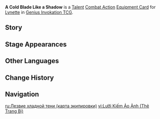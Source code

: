 {{About|the [[Genius Invokation TCG]] Equipment Card|[[Lynette]]'s Constellation 1|A Cold Blade Like a Shadow }}
{{Genius Invokation TCG Infobox
|title = A Cold Blade Like a Shadow
|id = 215081
|image = A Cold Blade Like a Shadow Equipment Card.png
|type = Equipment Card
|group = Talent;Combat Action
|character = Lynette
|skill = Enigmatic Feint
|effect = '''Combat Action''': When your active character is '''Lynette''', equip this card.<br>After Lynette equips this card, immediately use '''[[Enigmatic Feint (Character Card Skill)|Enigmatic Feint]]''' once. <br>After your Lynette, who has this card equipped, uses '''Enigmatic Feint''' for the second time this Round: deals +2 DMG and forces your opponent to switch to their previous character.
|matching = 3
|element = Anemo
|source1 = Achieve victory within 6 Rounds in [[Genius Invokation TCG/Stage/Lynette/Friendly Fracas|Friendly Fracas (Lynette)]]
|source2 = Win with less than 2 characters defeated in [[Genius Invokation TCG/Stage/Lynette/Friendly Fracas|Friendly Fracas (Lynette)]]
}}
'''A Cold Blade Like a Shadow ''' is a [[Talent Card|Talent]] [[Combat Action Card|Combat Action]] [[Equipment Card]] for [[Lynette (Character Card)|Lynette]] in [[Genius Invokation TCG]].

==Story==
{{Description|"Step on up!"|title=Lynette: A Cold Blade Like a Shadow}}

==Stage Appearances==
{{Genius Invokation TCG Stage Appearances}}

==Other Languages==
{{Other Languages|Transclude=A Cold Blade Like a Shadow}}

==Change History==
{{Change History|4.3}}

==Navigation==
{{Genius Invokation TCG Navbox|Equipment Card}}

[[ru:Лезвие хладной тени (карта экипировки)]]
[[vi:Lưỡi Kiếm Ảo Ảnh (Thẻ Trang Bị)]]